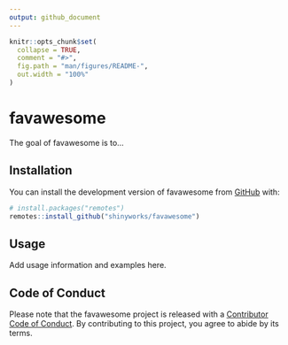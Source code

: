 ```yaml
---
output: github_document
---
```


<!-- README.md is generated from README.Rmd. Please edit that file -->

```r
knitr::opts_chunk$set(
  collapse = TRUE,
  comment = "#>",
  fig.path = "man/figures/README-",
  out.width = "100%"
)
```

# favawesome

<!-- badges: start -->
<!-- badges: end -->

The goal of favawesome is to...

## Installation

You can install the development version of favawesome from [GitHub](https://github.com/) with:

``` r
# install.packages("remotes")
remotes::install_github("shinyworks/favawesome")
```

## Usage

Add usage information and examples here.

## Code of Conduct

Please note that the favawesome project is released with a [Contributor Code of Conduct](https://shinyworks.github.io/favawesome/CODE_OF_CONDUCT.html). By contributing to this project, you agree to abide by its terms.
